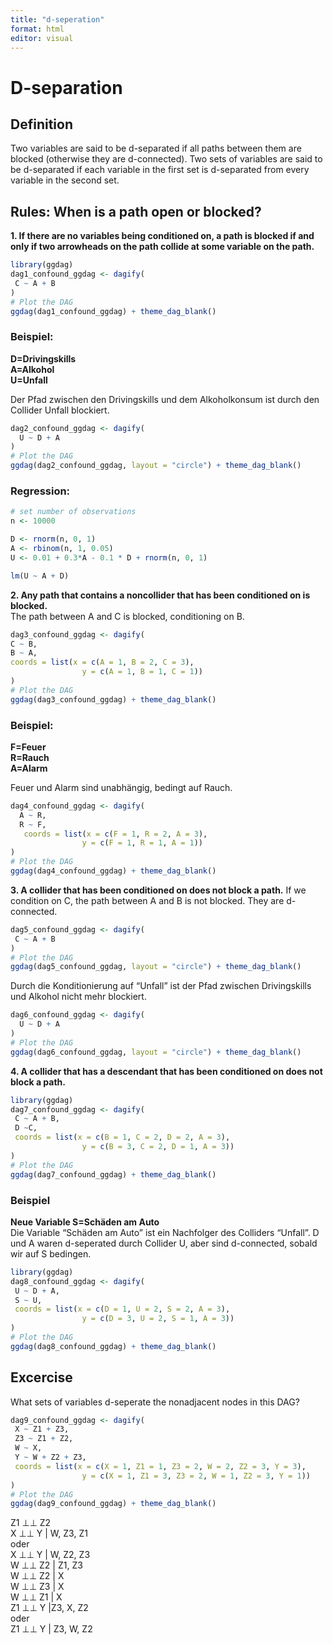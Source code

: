 ```yaml
---
title: "d-seperation"
format: html
editor: visual
---
```


# D-separation

## Definition

Two variables are said to be d-separated if all paths between them are blocked (otherwise they are d-connected). Two sets of variables are said to be d-separated if each variable in the first set is d-separated from every variable in the second set.

## Rules: When is a path open or blocked?

**1. If there are no variables being conditioned on, a path is blocked if and only if two arrowheads on the path collide at some variable on the path.**

```r
library(ggdag)
dag1_confound_ggdag <- dagify(
 C ~ A + B
)
# Plot the DAG
ggdag(dag1_confound_ggdag) + theme_dag_blank()
```

### Beispiel:

**D=Drivingskills**\
**A=Alkohol**\
**U=Unfall**

Der Pfad zwischen den Drivingskills und dem Alkoholkonsum ist durch den Collider Unfall blockiert.

```r
dag2_confound_ggdag <- dagify(
  U ~ D + A
)
# Plot the DAG
ggdag(dag2_confound_ggdag, layout = "circle") + theme_dag_blank()
```

### Regression:

```r
# set number of observations
n <- 10000

D <- rnorm(n, 0, 1)
A <- rbinom(n, 1, 0.05)
U <- 0.01 + 0.3*A - 0.1 * D + rnorm(n, 0, 1)

lm(U ~ A + D)
```

**2. Any path that contains a noncollider that has been conditioned on is blocked.**\
The path between A and C is blocked, conditioning on B.

```r
dag3_confound_ggdag <- dagify(
C ~ B,
B ~ A,
coords = list(x = c(A = 1, B = 2, C = 3),
                y = c(A = 1, B = 1, C = 1))
)
# Plot the DAG
ggdag(dag3_confound_ggdag) + theme_dag_blank()
```

### Beispiel:

**F=Feuer**\
**R=Rauch**\
**A=Alarm**

Feuer und Alarm sind unabhängig, bedingt auf Rauch.

```r
dag4_confound_ggdag <- dagify(
  A ~ R,
  R ~ F,
   coords = list(x = c(F = 1, R = 2, A = 3),
                y = c(F = 1, R = 1, A = 1))
)
# Plot the DAG
ggdag(dag4_confound_ggdag) + theme_dag_blank()
```

**3. A collider that has been conditioned on does not block a path.** If we condition on C, the path between A and B is not blocked. They are d-connected.

```r
dag5_confound_ggdag <- dagify(
 C ~ A + B
)
# Plot the DAG
ggdag(dag5_confound_ggdag, layout = "circle") + theme_dag_blank()
```

Durch die Konditionierung auf "Unfall" ist der Pfad zwischen Drivingskills und Alkohol nicht mehr blockiert.

```r
dag6_confound_ggdag <- dagify(
  U ~ D + A
)
# Plot the DAG
ggdag(dag6_confound_ggdag, layout = "circle") + theme_dag_blank()

```

**4. A collider that has a descendant that has been conditioned on does not block a path.**

```r
library(ggdag)
dag7_confound_ggdag <- dagify(
 C ~ A + B,
 D ~C,
 coords = list(x = c(B = 1, C = 2, D = 2, A = 3),
                y = c(B = 3, C = 2, D = 1, A = 3))
)
# Plot the DAG
ggdag(dag7_confound_ggdag) + theme_dag_blank()
```

### Beispiel

**Neue Variable S=Schäden am Auto**\
Die Variable "Schäden am Auto" ist ein Nachfolger des Colliders "Unfall". D und A waren d-seperated durch Collider U, aber sind d-connected, sobald wir auf S bedingen.

```r
library(ggdag)
dag8_confound_ggdag <- dagify(
 U ~ D + A,
 S ~ U,
 coords = list(x = c(D = 1, U = 2, S = 2, A = 3),
                y = c(D = 3, U = 2, S = 1, A = 3))
)
# Plot the DAG
ggdag(dag8_confound_ggdag) + theme_dag_blank()
```

## Excercise

What sets of variables d-seperate the nonadjacent nodes in this DAG?

```r
dag9_confound_ggdag <- dagify(
 X ~ Z1 + Z3,
 Z3 ~ Z1 + Z2,
 W ~ X,
 Y ~ W + Z2 + Z3,
 coords = list(x = c(X = 1, Z1 = 1, Z3 = 2, W = 2, Z2 = 3, Y = 3),
                y = c(X = 1, Z1 = 3, Z3 = 2, W = 1, Z2 = 3, Y = 1))
)
# Plot the DAG
ggdag(dag9_confound_ggdag) + theme_dag_blank()
```

Z1 ⊥⊥ Z2\
X ⊥⊥ Y \| W, Z3, Z1\
oder\
X ⊥⊥ Y \| W, Z2, Z3\
W ⊥⊥ Z2 \| Z1, Z3\
W ⊥⊥ Z2 \| X\
W ⊥⊥ Z3 \| X\
W ⊥⊥ Z1 \| X\
Z1 ⊥⊥ Y \|Z3, X, Z2\
oder\
Z1 ⊥⊥ Y \| Z3, W, Z2
